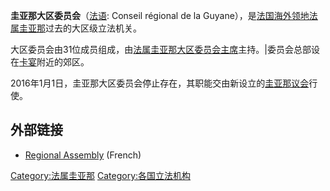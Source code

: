 {{not|法属圭亚那议会|圭亚那国民议会}}
{{Infobox legislature
 | name               = 圭亚那大区委员会
 | native_name        = Conseil régional de la Guyane
 | coa_pic            = Blason de la Guyane.svg
 | coa_res            =
 | house_type         = [[一院制|一院制]]
 | leader1_type       = [[法属圭亚那大区委员会主席|主席]]
 | leader1            = 
 | party1             = 
 | election1          =
 | leader2_type       = 
 | leader2            = 
 | party2             = 
 | election2          =
 | leader3_type       = 
 | leader3            = 
 | party3             = 
 | election3          =
 | members            = 
 | structure1         = 
 | foundation         = 1974年
 | disbanded = 2016年1月1日
 | structure1_res     = 250px
 | political_groups1  = 
 | committees1        =
 | voting_system1     = [[比例代表制|比例代表制]]
 | last_election1     = 
 | session_room       = Salle de délibération du conseil régional (Cayenne).jpg
 | session_res        =
 | meeting_place      = [[開雲_(法屬圭亞那)|卡宴]]
 | footnotes          = }}

'''圭亚那大区委员会'''（[[法语|法语]]: Conseil régional de la Guyane），是[[法国海外领地|法国海外领地]][[法属圭亚那|法属圭亚那]]过去的大区级立法机关。

大区委员会由31位成员组成，由[[法属圭亚那大区委员会主席|法属圭亚那大区委员会主席]]主持。|委员会总部设在[[開雲_(法屬圭亞那)|卡宴]]附近的郊区。

2016年1月1日，圭亚那大区委员会停止存在，其职能交由新设立的[[法属圭亚那议会|圭亚那议会]]行使。

==外部链接==
* [https://web.archive.org/web/20120726083256/http://www.cr-guyane.fr/institution-region/assemblee-regionale/ Regional Assembly] (French)
{{reflist}}

[[Category:法属圭亚那|Category:法属圭亚那]]
[[Category:各国立法机构|Category:各国立法机构]]